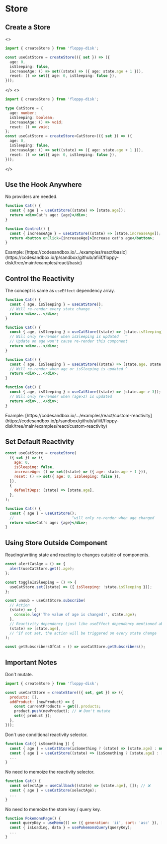 

# Store

## Create a Store

<JsOrTs className="pt-5 -mb-3 justify-end">
<>

```ts
import { createStore } from 'floppy-disk';

const useCatStore = createStore(({ set }) => ({
  age: 0,
  isSleeping: false,
  increaseAge: () => set((state) => ({ age: state.age + 1 })),
  reset: () => set({ age: 0, isSleeping: false }),
}));
```

</>
<>

```ts
import { createStore } from 'floppy-disk';

type CatStore = {
  age: number;
  isSleeping: boolean;
  increaseAge: () => void;
  reset: () => void;
};
const useCatStore = createStore<CatStore>(({ set }) => ({
  age: 0,
  isSleeping: false,
  increaseAge: () => set((state) => ({ age: state.age + 1 })),
  reset: () => set({ age: 0, isSleeping: false }),
}));
```

</>
</JsOrTs>

## Use the Hook Anywhere

No providers are needed.

```jsx
function Cat() {
  const { age } = useCatStore((state) => [state.age]);
  return <div>Cat's age: {age}</div>;
}

function Control() {
  const { increaseAge } = useCatStore((state) => [state.increaseAge]);
  return <button onClick={increaseAge}>Increase cat's age</button>;
}
```

<Callout type="info" emoji="ℹ️">
Example: [https://codesandbox.io/.../examples/react/basic](https://codesandbox.io/p/sandbox/github/afiiif/floppy-disk/tree/main/examples/react/basic)
</Callout>

## Control the Reactivity

The concept is same as `useEffect` dependency array.

```jsx
function Cat() {
  const { age, isSleeping } = useCatStore();
  // Will re-render every state change    ^
  return <div>...</div>;
}

function Cat() {
  const { age, isSleeping } = useCatStore((state) => [state.isSleeping]);
  // Will only re-render when isSleeping is updated   ^
  // Update on age won't cause re-render this component
  return <div>...</div>;
}

function Cat() {
  const { age, isSleeping } = useCatStore((state) => [state.age, state.isSleeping]);
  // Will re-render when age or isSleeping is updated ^
  return <div>...</div>;
}

function Cat() {
  const { age, isSleeping } = useCatStore((state) => [state.age > 3]);
  // Will only re-render when (age>3) is updated
  return <div>...</div>;
}
```

<Callout type="info" emoji="ℹ️">
Example: [https://codesandbox.io/.../examples/react/custom-reactivity](https://codesandbox.io/p/sandbox/github/afiiif/floppy-disk/tree/main/examples/react/custom-reactivity)
</Callout>

## Set Default Reactivity

```jsx {9}
const useCatStore = createStore(
  ({ set }) => ({
    age: 0,
    isSleeping: false,
    increaseAge: () => set((state) => ({ age: state.age + 1 })),
    reset: () => set({ age: 0, isSleeping: false }),
  }),
  {
    defaultDeps: (state) => [state.age],
  },
);

function Cat() {
  const { age } = useCatStore();
  //                          ^will only re-render when age changed
  return <div>Cat's age: {age}</div>;
}
```

## Using Store Outside Component

Reading/writing state and reacting to changes outside of components.

```js
const alertCatAge = () => {
  alert(useCatStore.get().age);
};

const toggleIsSleeping = () => {
  useCatStore.set((state) => ({ isSleeping: !state.isSleeping }));
};

const unsub = useCatStore.subscribe(
  // Action
  (state) => {
    console.log('The value of age is changed!', state.age);
  },
  // Reactivity dependency (just like useEffect dependency mentioned above)
  (state) => [state.age],
  // ^If not set, the action will be triggered on every state change
);

const getSubscribersOfCat = () => useCatStore.getSubscribers();
```

## Important Notes

Don't mutate.

```js
import { createStore } from 'floppy-disk';

const useCartStore = createStore(({ set, get }) => ({
  products: [],
  addProduct: (newProduct) => {
    const currentProducts = get().products;
    product.push(newProduct); // ❌ Don't mutate
    set({ product });
  },
}));
```

Don't use conditional reactivity selector.

```jsx
function Cat({ isSomething }) {
  const { age } = useCatStore(isSomething ? (state) => [state.age] : null); // ❌
  const { age } = useCatStore((state) => (isSomething ? [state.age] : [state.isSleeping])); // ❌
  ...
}
```

No need to memoize the reactivity selector.

```jsx
function Cat() {
  const selectAge = useCallback((state) => [state.age], []); // ❌
  const { age } = useCatStore(selectAge);
  ...
}
```

No need to memoize the store key / query key.

```jsx
function PokemonsPage() {
  const queryKey = useMemo(() => ({ generation: 'ii', sort: 'asc' }), []); // ❌
  const { isLoading, data } = usePokemonsQuery(queryKey);
  ...
}
```
